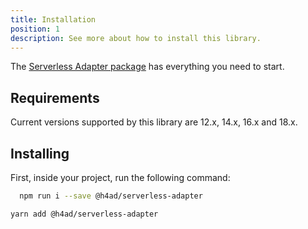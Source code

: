 ---
title: Installation
position: 1
description: See more about how to install this library.
---



The <a href="https://www.npmjs.com/package/@h4ad/serverless-adapter">Serverless Adapter package</a> has everything you need to start.

## Requirements

Current versions supported by this library are 12.x, 14.x, 16.x and 18.x.

## Installing

First, inside your project, run the following command:

<Tabs>
<TabItem value="npm" label="NPM" default>

```bash
  npm run i --save @h4ad/serverless-adapter
```

</TabItem>

<TabItem value="yarn" label="Yarn">

```bash
yarn add @h4ad/serverless-adapter
```

</TabItem>
</Tabs>



